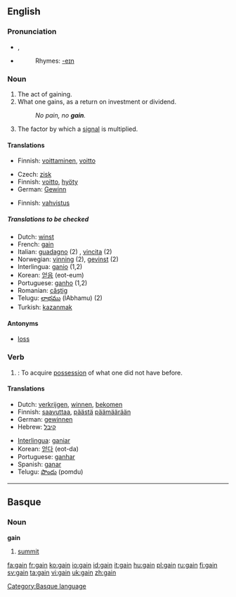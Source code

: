 ==English==

===Pronunciation===
*{{IPA|/geɪn/}}, {{SAMPA|/geIn/}}
*{{audio|en-us-gain.ogg|Audio (US)}}
*:Rhymes: [[Rhymes:English:-eɪn|-eɪn]]

===Noun===
{{en-noun}}

# The act of gaining.
# What one gains, as a return on investment or dividend.
#:''No pain, no '''gain'''.''
# {{electronics}} The factor by which a [[signal]] is multiplied.

====Translations====
{{trans-top|act of gaining}}
*Finnish: [[voittaminen]], [[voitto]]
{{trans-bottom}}

{{trans-top|what one gains (profit)}}
*Czech: [[zisk]] {{m}}
*Finnish: [[voitto]], [[hyöty]]
*German: [[Gewinn]] {{m}}
{{trans-mid}}
{{trans-bottom}}

{{trans-top|factor by which signal is multiplied}}
*Finnish: [[vahvistus]]
{{trans-bottom}}

=====Translations to be checked=====
{{checktrans-top}}
*Dutch: [[winst]] {{f}}
*French: [[gain]] {{m}}
*Italian: [[guadagno]] (2) {{m}}, [[vincita]] {{f}} (2)
*Norwegian: [[vinning]] {{m}} (2), [[gevinst]] {{m}} (2)
*Interlingua: [[ganio]] (1,2)
*Korean: [[얻음]] (eot-eum)
*Portuguese: [[ganho]] {{m}} (1,2)
*Romanian: [[câştig]] {{n}}
*Telugu: [[లాభము]] (lAbhamu) (2)
*Turkish: [[kazanmak]]
{{checktrans-bottom}}

====Antonyms====
*[[loss]]

===Verb===
{{en-verb}}

# {{transitive}}: To acquire [[possession]] of what one did not have before.

====Translations====
{{top}}
*Dutch: [[verkrijgen]], [[winnen]], [[bekomen]]
*Finnish: [[saavuttaa]], [[päästä]] [[päämäärä]]än
*German: [[gewinnen]]
*Hebrew: [[קיבל]]
{{mid}}
*[[Interlingua]]: [[ganiar]]
*Korean: [[얻다]] (eot-da)
*Portuguese: [[ganhar]]
*Spanish: [[ganar]]
*Telugu: [[పొందు]] (pomdu)
{{bottom}}

----

==Basque==

===Noun===
'''gain'''

# [[summit]]

[[Category:Basque language]]

[[fa:gain]]
[[fr:gain]]
[[ko:gain]]
[[io:gain]]
[[id:gain]]
[[it:gain]]
[[hu:gain]]
[[pl:gain]]
[[ru:gain]]
[[fi:gain]]
[[sv:gain]]
[[ta:gain]]
[[vi:gain]]
[[uk:gain]]
[[zh:gain]]